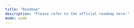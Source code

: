 ```yaml
---
title: "Roadmap"
description: "Please refer to the official roadmap here:"
mode: wide
---
```



<CardGroup cols={2}>
  <Card
    title="roadmap.powersync.com"
    icon="map"
    href="https://roadmap.powersync.com"
    horizontal
  />
</CardGroup>
